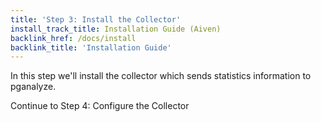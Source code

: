 ```yaml
---
title: 'Step 3: Install the Collector'
install_track_title: Installation Guide (Aiven)
backlink_href: /docs/install
backlink_title: 'Installation Guide'
---
```



In this step we'll install the collector which sends statistics information to pganalyze.

<CollectorInstallInstructions apiKey={props.apiKey} />

<Link className="btn btn-success" to="04_configure_the_collector_package">
  Continue to Step 4: Configure the Collector
</Link>
